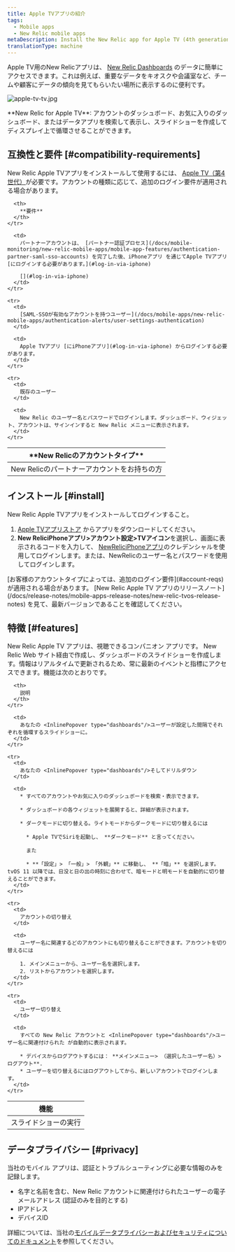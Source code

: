 ```yaml
---
title: Apple TVアプリの紹介
tags:
  - Mobile apps
  - New Relic mobile apps
metaDescription: Install the New Relic app for Apple TV (4th generation) to display your data on your kiosks or in your conference rooms.
translationType: machine
---
```



Apple TV用のNew Relicアプリは、 [New Relic Dashboards](/docs/query-your-data/explore-query-data/dashboards/introduction-dashboards) のデータに簡単にアクセスできます。これは例えば、重要なデータをキオスクや会議室など、チームや顧客にデータの傾向を見てもらいたい場所に表示するのに便利です。

<img
  title="apple-tv-tv.jpg"
  alt="apple-tv-tv.jpg"
  src={mobileappsAppleTVDashboard}
/>

<figcaption>
  **New Relic for Apple TV**: アカウントのダッシュボード、お気に入りのダッシュボード、またはデータアプリを検索して表示し、スライドショーを作成してディスプレイ上で循環させることができます。
</figcaption>

## 互換性と要件 [#compatibility-requirements]

New Relic Apple TVアプリをインストールして使用するには、 [Apple TV（第4世代）](https://www.apple.com/apple-tv-4k/)が必要です。アカウントの種類に応じて、追加のログイン要件が適用される場合があります。

<table id="account-reqs">
  <thead>
    <tr>
      <th width={300}>
        **New Relicのアカウントタイプ**
      </th>

      <th>
        **要件**
      </th>
    </tr>
  </thead>

  <tbody>
    <tr>
      <td>
        New Relicのパートナーアカウントをお持ちの方
      </td>

      <td>
        パートナーアカウントは、 [パートナー認証プロセス](/docs/mobile-monitoring/new-relic-mobile-apps/mobile-app-features/authentication-partner-saml-sso-accounts) を完了した後、iPhoneアプリ を通じてApple TVアプリ [にログインする必要があります。](#log-in-via-iphone)

        [](#log-in-via-iphone)
      </td>
    </tr>

    <tr>
      <td>
        [SAML-SSOが有効なアカウントを持つユーザー](/docs/mobile-apps/new-relic-mobile-apps/authentication-alerts/user-settings-authentication)
      </td>

      <td>
        Apple TVアプリ [にiPhoneアプリ](#log-in-via-iphone) からログインする必要があります。
      </td>
    </tr>

    <tr>
      <td>
        既存のユーザー
      </td>

      <td>
        New Relic のユーザー名とパスワードでログインします。ダッシュボード、ウィジェット、アカウントは、サインインすると New Relic メニューに表示されます。
      </td>
    </tr>
  </tbody>
</table>

## インストール [#install]

New Relic Apple TVアプリをインストールしてログインすること。

1. [Apple TVアプリストア](https://support.apple.com/guide/tv/find-apps-atvb5a7dd799/tvos) からアプリをダウンロードしてください。
2. **New ReliciPhoneアプリ>アカウント設定>TVアイコン**を選択し、画面に表示されるコードを入力して、 [NewReliciPhoneアプリ](/docs/mobile-apps/new-relic-mobile-apps/ios-app/introduction-ios-mobile-app)のクレデンシャルを使用してログインします。または、NewRelicのユーザー名とパスワードを使用してログインします。

<Callout variant="important">
  [お客様のアカウントタイプによっては、追加のログイン要件](#account-reqs) が適用される場合があります。 [New Relic Apple TV アプリのリリースノート](/docs/release-notes/mobile-apps-release-notes/new-relic-tvos-release-notes) を見て、最新バージョンであることを確認してください。
</Callout>

## 特徴 [#features]

New Relic Apple TV アプリは、視聴できるコンパニオン アプリです。 <InlinePopover type="dashboards"/>New Relic Web サイト経由で作成し、ダッシュボードのスライドショーを作成します。情報はリアルタイムで更新されるため、常に最新のイベントと指標にアクセスできます。機能は次のとおりです。

<table>
  <thead>
    <tr>
      <th width={200}>
        機能
      </th>

      <th>
        説明
      </th>
    </tr>
  </thead>

  <tbody>
    <tr>
      <td>
        スライドショーの実行
      </td>

      <td>
        あなたの <InlinePopover type="dashboards"/>ユーザーが設定した間隔でそれぞれを循環するスライドショーに。
      </td>
    </tr>

    <tr>
      <td>
        あなたの <InlinePopover type="dashboards"/>そしてドリルダウン
      </td>

      <td>
        * すべてのアカウントやお気に入りのダッシュボードを検索・表示できます。

        * ダッシュボードの各ウィジェットを展開すると、詳細が表示されます。

        * ダークモードに切り替える。ライトモードからダークモードに切り替えるには

          * Apple TVでSiriを起動し、 **ダークモード** と言ってください。

          また

          * **「設定」> 「一般」> 「外観」** に移動し、 **「暗」** を選択します。 tvOS 11 以降では、日没と日の出の時刻に合わせて、暗モードと明モードを自動的に切り替えることができます。
      </td>
    </tr>

    <tr>
      <td>
        アカウントの切り替え
      </td>

      <td>
        ユーザー名に関連するどのアカウントにも切り替えることができます。アカウントを切り替えるには

        1. メインメニューから、ユーザー名を選択します。
        2. リストからアカウントを選択します。
      </td>
    </tr>

    <tr>
      <td>
        ユーザー切り替え
      </td>

      <td>
        すべての New Relic アカウントと <InlinePopover type="dashboards"/>ユーザー名に関連付けられた が自動的に表示されます。

        * デバイスからログアウトするには： **メインメニュー> （選択したユーザー名）> ログアウト**.
        * ユーザーを切り替えるにはログアウトしてから、新しいアカウントでログインします。
      </td>
    </tr>
  </tbody>
</table>

## データプライバシー [#privacy]

当社のモバイル アプリは、認証とトラブルシューティングに必要な情報のみを記録します。

* 名字と名前を含む、New Relic アカウントに関連付けられたユーザーの電子メールアドレス (認証のみを目的とする)
* IPアドレス
* デバイスID

詳細については、当社の[モバイルデータプライバシーおよびセキュリティについてのドキュメント](/docs/mobile-monitoring/new-relic-mobile/get-started/security-mobile-apps)を参照してください。